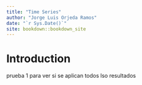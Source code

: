 ```yaml
--- 
title: "Time Series"
author: "Jorge Luis Orjeda Ramos"
date: "`r Sys.Date()`"
site: bookdown::bookdown_site
---
```


# Introduction

prueba 1 para ver si se aplican todos lso resultados

